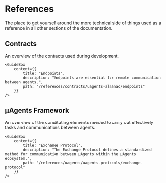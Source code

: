 # References

<div className="nx-text-fetch-content">
  The place to get yourself around the more technical side of things used as a reference in all other sections of the documentation.
</div>


## Contracts

<div className="nx-text-fetch-content">
  An overview of the contracts used during development.
</div>

<Row>
    <GuideBox
        content={{
            title: "Almanac",
            description: "The Almanac is a smart contract developed and deployed on the Fetch.ai blockchain which provides users with a direct way to query a particular μAgent's information.",
            path: "/references/contracts/uagents-almanac/almanac-overview"
        }}
    />

    <GuideBox
        content={{
            title: "Endpoints",
            description: "Endpoints are essential for remote communication between agents.",
            path: "/references/contracts/uagents-almanac/endpoints"
        }}
    />

</Row>


## μAgents Framework

<div className="nx-text-fetch-content">
  An overview of the constituting elements needed to carry out effectively tasks and communications between agents.
</div>

<Row>
    <GuideBox
        content={{
            title: "μAgents Protocols",
            description: "Protocols are used to facilitate communication and interaction between μAgents in the μAgents framework.",
            path: "/references/uagents/uagents-protocols/agent-protocols"
        }}
    />

    <GuideBox
        content={{
            title: "Exchange Protocol",
            description: "The Exchange Protocol defines a standardized method for communication between μAgents within the μAgents ecosystem.",
            path: "/references/uagents/uagents-protocols/exchange-protocol"
        }}
    />

</Row>
<Row>
    <GuideBox
        content={{
            title: "Storage",
            description: "μAgents storage is an important concept to understand how μAgents work.",
            path: "/references/uagents/uagents-protocols/storage"
        }}
    />

</Row>

<div className="nx-mb-8"></div>
